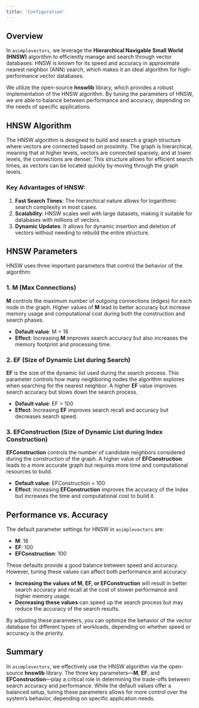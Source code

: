 ```yaml
---
title: 'Configuration'
---
```


## Overview

In `asimplevectors`, we leverage the **Hierarchical Navigable Small World (HNSW)** algorithm to efficiently manage and search through vector databases. HNSW is known for its speed and accuracy in approximate nearest neighbor (ANN) search, which makes it an ideal algorithm for high-performance vector databases.

We utilize the open-source **hnswlib** library, which provides a robust implementation of the HNSW algorithm. By tuning the parameters of HNSW, we are able to balance between performance and accuracy, depending on the needs of specific applications.

## HNSW Algorithm

The HNSW algorithm is designed to build and search a graph structure where vectors are connected based on proximity. The graph is hierarchical, meaning that at higher levels, vectors are connected sparsely, and at lower levels, the connections are denser. This structure allows for efficient search times, as vectors can be located quickly by moving through the graph levels.

### Key Advantages of HNSW:
1. **Fast Search Times**: The hierarchical nature allows for logarithmic search complexity in most cases.
2. **Scalability**: HNSW scales well with large datasets, making it suitable for databases with millions of vectors.
3. **Dynamic Updates**: It allows for dynamic insertion and deletion of vectors without needing to rebuild the entire structure.

## HNSW Parameters

HNSW uses three important parameters that control the behavior of the algorithm:

### 1. M (Max Connections)
**M** controls the maximum number of outgoing connections (edges) for each node in the graph. Higher values of **M** lead to better accuracy but increase memory usage and computational cost during both the construction and search phases.

- **Default value**: M = 16
- **Effect**: Increasing **M** improves search accuracy but also increases the memory footprint and processing time.

### 2. EF (Size of Dynamic List during Search)
**EF** is the size of the dynamic list used during the search process. This parameter controls how many neighboring nodes the algorithm explores when searching for the nearest neighbor. A higher **EF** value improves search accuracy but slows down the search process.

- **Default value**: EF = 100
- **Effect**: Increasing **EF** improves search recall and accuracy but decreases search speed.

### 3. EFConstruction (Size of Dynamic List during Index Construction)
**EFConstruction** controls the number of candidate neighbors considered during the construction of the graph. A higher value of **EFConstruction** leads to a more accurate graph but requires more time and computational resources to build.

- **Default value**: EFConstruction = 100
- **Effect**: Increasing **EFConstruction** improves the accuracy of the index but increases the time and computational cost to build it.

## Performance vs. Accuracy

The default parameter settings for HNSW in `asimplevectors` are:

- **M**: 16
- **EF**: 100
- **EFConstruction**: 100

These defaults provide a good balance between speed and accuracy. However, tuning these values can affect both performance and accuracy:

- **Increasing the values of M, EF, or EFConstruction** will result in better search accuracy and recall at the cost of slower performance and higher memory usage.
- **Decreasing these values** can speed up the search process but may reduce the accuracy of the search results.

By adjusting these parameters, you can optimize the behavior of the vector database for different types of workloads, depending on whether speed or accuracy is the priority.

## Summary

In `asimplevectors`, we effectively use the HNSW algorithm via the open-source **hnswlib** library. The three key parameters—**M**, **EF**, and **EFConstruction**—play a critical role in determining the trade-offs between search accuracy and performance. While the default values offer a balanced setup, tuning these parameters allows for more control over the system’s behavior, depending on specific application needs.
